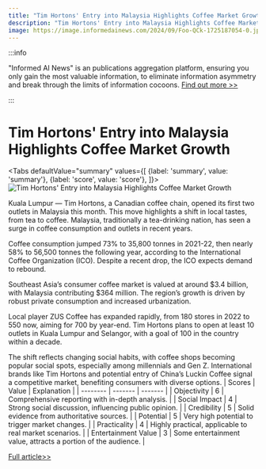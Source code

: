 ```yaml
---
title: "Tim Hortons' Entry into Malaysia Highlights Coffee Market Growth"
description: "Tim Hortons' Entry into Malaysia Highlights Coffee Market Growth"
image: https://image.informedainews.com/2024/09/Foo-QCk-1725187054-0.jpg
---
```



:::info

"Informed AI News" is an publications aggregation platform, ensuring you only gain the most valuable information, to eliminate information asymmetry and break through the limits of information cocoons.  [Find out more >>](/)

:::

# Tim Hortons' Entry into Malaysia Highlights Coffee Market Growth


<Tabs
	defaultValue="summary"
	values={[
	{label: 'summary', value: 'summary'},
	{label: 'score', value: 'score'},
]}>
<TabItem value="summary">
<img
  src="https://image.informedainews.com/2024/09/Foo-QCk-1725187054-0.jpg"
  alt="Tim Hortons' Entry into Malaysia Highlights Coffee Market Growth"
/>



Kuala Lumpur — Tim Hortons, a Canadian coffee chain, opened its first two outlets in Malaysia this month. This move highlights a shift in local tastes, from tea to coffee. Malaysia, traditionally a tea-drinking nation, has seen a surge in coffee consumption and outlets in recent years.

Coffee consumption jumped 73% to 35,800 tonnes in 2021-22, then nearly 58% to 56,500 tonnes the following year, according to the International Coffee Organization (ICO). Despite a recent drop, the ICO expects demand to rebound.

Southeast Asia’s consumer coffee market is valued at around $3.4 billion, with Malaysia contributing $364 million. The region’s growth is driven by robust private consumption and increased urbanization.

Local player ZUS Coffee has expanded rapidly, from 180 stores in 2022 to 550 now, aiming for 700 by year-end. Tim Hortons plans to open at least 10 outlets in Kuala Lumpur and Selangor, with a goal of 100 in the country within a decade.

The shift reflects changing social habits, with coffee shops becoming popular social spots, especially among millennials and Gen Z. International brands like Tim Hortons and potential entry of China’s Luckin Coffee signal a competitive market, benefiting consumers with diverse options.
</TabItem>
<TabItem value="score">
	| Scores     | Value   | Explanation |
	| -------- | ------- | ------- |
	| Objectivity  | 6    | Comprehensive reporting with in-depth analysis.    |
	| Social Impact | 4     | Strong social discussion, influencing public opinion.    |
	| Credibility    | 5    | Solid evidence from authoritative sources.    |
	| Potential    | 5    | Very high potential to trigger market changes.    |
	| Practicality    | 4    | Highly practical, applicable to real market scenarios.    |
	| Entertainment Value    | 3    | Some entertainment value, attracts a portion of the audience.    |
</TabItem>
</Tabs>

[Full article>>](https://asia.nikkei.com/Business/Food-Beverage/Tim-Hortons-arrival-highlights-Malaysia-s-coffee-boom)
